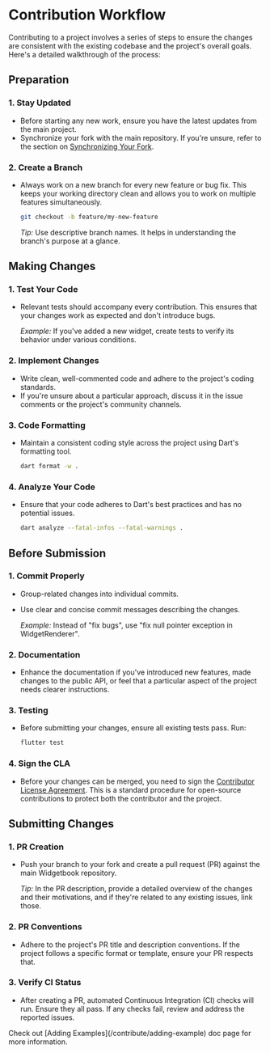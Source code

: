 # Contribution Workflow

Contributing to a project involves a series of steps to ensure the changes are
consistent with the existing codebase and the project's overall goals. Here's a
detailed walkthrough of the process:

## Preparation

### 1. Stay Updated

- Before starting any new work, ensure you have the latest updates from the main
  project.
- Synchronize your fork with the main repository. If you're unsure, refer to the
  section on [Synchronizing Your Fork](/contribution/sync-your-fork).

### 2. Create a Branch

- Always work on a new branch for every new feature or bug fix. This keeps your
  working directory clean and allows you to work on multiple features
  simultaneously.

  ```bash
  git checkout -b feature/my-new-feature
  ```

  _Tip:_ Use descriptive branch names. It helps in understanding the branch's
  purpose at a glance.

## Making Changes

### 1. Test Your Code

- Relevant tests should accompany every contribution. This ensures that your
  changes work as expected and don't introduce bugs.

  _Example:_ If you've added a new widget, create tests to verify its behavior
  under various conditions.

### 2. Implement Changes

- Write clean, well-commented code and adhere to the project's coding standards.
- If you're unsure about a particular approach, discuss it in the issue comments
  or the project's community channels.

### 3. Code Formatting

- Maintain a consistent coding style across the project using Dart's formatting
  tool.

  ```bash
  dart format -w .
  ```

### 4. Analyze Your Code

- Ensure that your code adheres to Dart's best practices and has no potential
  issues.

  ```bash
  dart analyze --fatal-infos --fatal-warnings .
  ```

## Before Submission

### 1. Commit Properly

- Group-related changes into individual commits.
- Use clear and concise commit messages describing the changes.

  _Example:_ Instead of "fix bugs", use "fix null pointer exception in WidgetRenderer".

### 2. Documentation

- Enhance the documentation if you've introduced new features, made changes to
  the public API, or feel that a particular aspect of the project needs clearer
  instructions.

### 3. Testing

- Before submitting your changes, ensure all existing tests pass. Run:

  ```bash
  flutter test
  ```

### 4. Sign the CLA

- Before your changes can be merged, you need to sign the
  [Contributor License Agreement](https://docs.google.com/forms/d/e/1FAIpQLScuRfjUzENsLsmQgqZlGLxMKbFi7zuXoPARyXytoyQrq7ntUw/viewform).
  This is a standard procedure for open-source contributions to protect both the
  contributor and the project.

## Submitting Changes

### 1. PR Creation

- Push your branch to your fork and create a pull request (PR) against the main
  Widgetbook repository.

  _Tip:_ In the PR description, provide a detailed overview of the changes and
  their motivations, and if they're related to any existing issues, link those.

### 2. PR Conventions

- Adhere to the project's PR title and description conventions. If the project
  follows a specific format or template, ensure your PR respects that.

### 3. Verify CI Status

- After creating a PR, automated Continuous Integration (CI) checks will run.
  Ensure they all pass. If any checks fail, review and address the reported
  issues.

<Info>
	Check out [Adding Examples](/contribute/adding-example) doc page for more
	information.
</Info>
